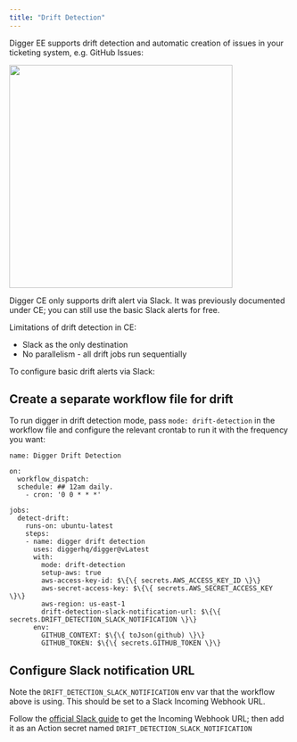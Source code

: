 ```yaml
---
title: "Drift Detection"
---
```


Digger EE supports drift detection and automatic creation of issues in your ticketing system, e.g. GitHub Issues:

<img height="400" src="/images/drift-issues.png" />

Digger CE only supports drift alert via Slack. It was previously documented under CE; you can still use the basic Slack alerts for free.

Limitations of drift detection in CE:

- Slack as the only destination
- No parallelism - all drift jobs run sequentially

To configure basic drift alerts via Slack:

## Create a separate workflow file for drift

To run digger in drift detection mode, pass `mode: drift-detection` in the workflow file and configure the relevant crontab to run it with the frequency you want:

```
name: Digger Drift Detection

on:
  workflow_dispatch:
  schedule: ## 12am daily.
    - cron: '0 0 * * *'

jobs:
  detect-drift:
    runs-on: ubuntu-latest
    steps:
    - name: digger drift detection
      uses: diggerhq/digger@vLatest
      with:
        mode: drift-detection
        setup-aws: true
        aws-access-key-id: $\{\{ secrets.AWS_ACCESS_KEY_ID \}\}
        aws-secret-access-key: $\{\{ secrets.AWS_SECRET_ACCESS_KEY \}\}
        aws-region: us-east-1
        drift-detection-slack-notification-url: $\{\{ secrets.DRIFT_DETECTION_SLACK_NOTIFICATION \}\}
      env:
        GITHUB_CONTEXT: $\{\{ toJson(github) \}\}
        GITHUB_TOKEN: $\{\{ secrets.GITHUB_TOKEN \}\}
```

## Configure Slack notification URL

Note the `DRIFT_DETECTION_SLACK_NOTIFICATION` env var that the workflow above is using. This should be set to a Slack Incoming Webhook URL.

Follow the [official Slack guide](https://api.slack.com/messaging/webhooks) to get the Incoming Webhook URL; then add it as an Action secret named `DRIFT_DETECTION_SLACK_NOTIFICATION`
